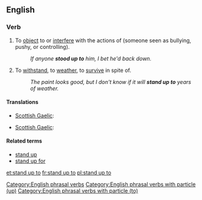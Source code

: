 ==English==

===Verb===
{{en-verb|inf=[[stand up]] [[to]]|stands up to|standing up to|stood up to}}

# {{transitive}} To [[object]] to or [[interfere]] with the actions of (someone seen as bullying, pushy, or controlling).
#: ''If anyone '''stood up to''' him, I bet he'd back down.''
# {{transitive}} To [[withstand]], to [[weather]], to [[survive]] in spite of.
#: ''The paint looks good, but I don't know if it will '''stand up to''' years of weather.''

====Translations====
{{trans-top|object or interfere}}
* [[Scottish Gaelic]]: {{t|gd|cum ri}}
{{trans-mid}}
{{trans-bottom}}

{{trans-top|withstand}}
* [[Scottish Gaelic]]: {{t|gd|cum ri}}
{{trans-mid}}
{{trans-bottom}}

====Related terms====
* [[stand up]]
* [[stand up for]]

[[Category:English phrasal verbs]]
[[Category:English phrasal verbs with particle (up)]]
[[Category:English phrasal verbs with particle (to)]]

[[et:stand up to]]
[[fr:stand up to]]
[[pl:stand up to]]